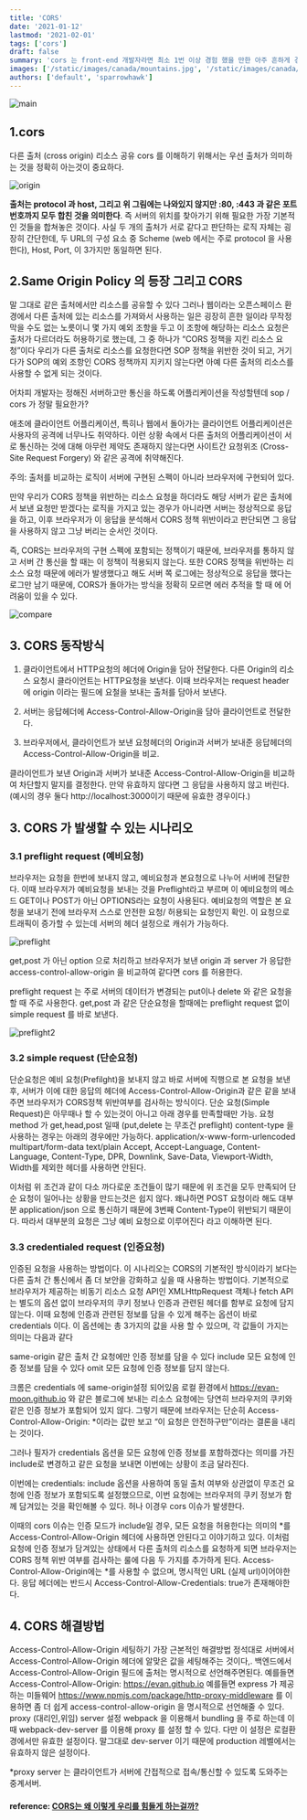 ```yaml
---
title: 'CORS'
date: '2021-01-12'
lastmod: '2021-02-01'
tags: ['cors']
draft: false
summary: 'cors 는 front-end 개발자라면 최소 1번 이상 경험 했을 만한 아주 흔하게 경험 할 수 있는 이슈 중에 하나 입니다. 과거에 초짜 시절에 친구들과 협업하면서 미리 개발해 놓은 api 로 부터 데이터를 받아 랜더링 하는 작업에서 처음 cors 를 경험 헀을 때의 기억을 되살리면서 포스팅을 작성해보았습니다.'
images: ['/static/images/canada/mountains.jpg', '/static/images/canada/toronto.jpg']
authors: ['default', 'sparrowhawk']
---
```


![main](/static/cors/cover.jpg)

## 1.cors

다른 출처 (cross origin) 리소스 공유
cors 를 이해하기 위해서는 우선 출처가 의미하는 것을 정확히 아는것이 중요하다.

![origin](/static/cors/origin.png)

**출처는 protocol 과 host, 그리고 위 그림에는 나와있지 않지만 :80, :443 과 같은 포트번호까지 모두 합친 것을 의미한다**. 즉 서버의 위치를 찾아가기 위해 필요한 가장 기본적인 것들을 합쳐놓은 것이다.
사실 두 개의 출처가 서로 같다고 판단하는 로직 자체는 굉장히 간단한데, 두 URL의 구성 요소 중 Scheme (web 에서는 주로 protocol 을 사용한다), Host, Port, 이 3가지만 동일하면 된다.

## 2.Same Origin Policy 의 등장 그리고 CORS

말 그대로 같은 출처에서만 리소스를 공유할 수 있다
그러나 웹이라는 오픈스페이스 환경에서 다른 출처에 있는 리소스를 가져와서 사용하는 일은 굉장히 흔한 일이라 무작정 막을 수도 없는 노릇이니 몇 가지 예외 조항을 두고 이 조항에 해당하는 리소스 요청은 출처가 다르더라도 허용하기로 했는데, 그 중 하나가 “CORS 정책을 지킨 리소스 요청”이다
우리가 다른 출처로 리소스를 요청한다면 SOP 정책을 위반한 것이 되고, 거기다가 SOP의 예외 조항인 CORS 정책까지 지키지 않는다면 아예 다른 출처의 리소스를 사용할 수 없게 되는 것이다.

어차피 개발자는 정해진 서버하고만 통신을 하도록 어플리케이션을 작성할텐데 sop / cors 가 정말 필요한가?

애초에 클라이언트 어플리케이션, 특히나 웹에서 돌아가는 클라이언트 어플리케이션은 사용자의 공격에 너무나도 취약하다.
이런 상황 속에서 다른 출처의 어플리케이션이 서로 통신하는 것에 대해 아무런 제약도 존재하지 않는다면 사이트간 요청위조 (Cross-Site Request Forgery) 와 같은 공격에 취약해진다.

주의: 출처를 비교하는 로직이 서버에 구현된 스펙이 아니라 브라우저에 구현되어 있다.

만약 우리가 CORS 정책을 위반하는 리소스 요청을 하더라도 해당 서버가 같은 출처에서 보낸 요청만 받겠다는 로직을 가지고 있는 경우가 아니라면 서버는 정상적으로 응답을 하고, 이후 브라우저가 이 응답을 분석해서 CORS 정책 위반이라고 판단되면 그 응답을 사용하지 않고 그냥 버리는 순서인 것이다.

즉, CORS는 브라우저의 구현 스펙에 포함되는 정책이기 때문에, 브라우저를 통하지 않고 서버 간 통신을 할 때는 이 정책이 적용되지 않는다.
또한 CORS 정책을 위반하는 리소스 요청 때문에 에러가 발생했다고 해도 서버 쪽 로그에는 정상적으로 응답을 했다는 로그만 남기 때문에, CORS가 돌아가는 방식을 정확히 모르면 에러 추적을 할 때 에 어려움이 있을 수 있다.

![compare](/static/cors/compare.png)

## 3. CORS 동작방식

1. 클라이언트에서 HTTP요청의 헤더에 Origin을 담아 전달한다.
   다른 Origin의 리소스 요청시 클라이언트는 HTTP요청을 보낸다. 이때 브라우저는 request header 에 origin 이라는 필드에 요철을 보내는 출처를 담아서 보낸다.

2. 서버는 응답헤더에 Access-Control-Allow-Origin을 담아 클라이언트로 전달한다.

3. 브라우저에서, 클라이언트가 보낸 요청헤더의 Origin과 서버가 보내준 응답헤더의 Access-Control-Allow-Origin을 비교.

클라이언트가 보낸 Origin과 서버가 보내준 Access-Control-Allow-Origin을 비교하여 차단할지 말지를 결정한다. 만약 유효하지 않다면 그 응답을 사용하지 않고 버린다. (예시의 경우 둘다 http://localhost:3000이기 때문에 유효한 경우이다.)

## 3. CORS 가 발생할 수 있는 시나리오

### 3.1 preflight request (예비요청)

브라우저는 요청을 한번에 보내지 않고, 예비요청과 본요청으로 나누어 서버에 전달한다.
이때 브라우저가 예비요청을 보내는 것을 Preflight라고 부르며 이 예비요청의 메소드 GET이나 POST가 아닌 OPTIONS라는 요청이 사용된다.
예비요청의 역할은 본 요청을 보내기 전에 브라우저 스스로 안전한 요청/ 허용되는 요청인지 확인.
이 요청으로 트래픽이 증가할 수 있는데 서버의 헤더 설정으로 캐쉬가 가능하다.

![preflight](/static/cors/preflight.png)

get,post 가 아닌 option 으로 처리하고
브라우저가 보낸 origin 과 server 가 응답한 access-control-allow-origin 을 비교하여 같다면 cors 를 허용한다.

preflight request 는 주로 서버의 데이터가 변경되는 put이나 delete 와 같은 요청을 할 때 주로 사용한다.
get,post 과 같은 단순요청을 할때에는 preflight request 없이 simple request 를 바로 보낸다.

![preflight2](/static/cors/preflight2.png)

### 3.2 simple request (단순요청)

단순요청은 예비 요청(Prefilght)을 보내지 않고 바로 서버에 직행으로 본 요청을 보낸 후, 서버가 이에 대한 응답의 헤더에 Access-Control-Allow-Origin과 같은 같을 보내주면 브라우저가 CORS정책 위반여부를 검사하는 방식이다.
단순 요청(Simple Request)은 아무때나 할 수 있는것이 아니고 아래 경우를 만족할때만 가능.
요청 method 가 get,head,post 일때 (put,delete 는 무조건 preflight)
content-type 을 사용하는 경우는 아래의 경우에만 가능하다.
application/x-www-form-urlencoded
multipart/form-data
text/plain
Accept, Accept-Language, Content-Language, Content-Type, DPR, Downlink, Save-Data, Viewport-Width, Width를 제외한 헤더를 사용하면 안된다.

이처럼 위 조건과 같이 다소 까다로운 조건들이 많기 때문에 위 조건을 모두 만족되어 단순 요청이 일어나는 상황을 만드는것은 쉽지 않다.
왜냐하면 POST 요청이라 해도 대부분 application/json 으로 통신하기 때문에 3번째 Content-Type이 위반되기 때문이다.
따라서 대부분의 요청은 그냥 예비 요청으로 이루어진다 라고 이해하면 된다.

### 3.3 credentialed request (인증요청)

인증된 요청을 사용하는 방법이다. 이 시나리오는 CORS의 기본적인 방식이라기 보다는 다른 출처 간 통신에서 좀 더 보안을 강화하고 싶을 때 사용하는 방법이다.
기본적으로 브라우저가 제공하는 비동기 리소스 요청 API인 XMLHttpRequest 객체나 fetch API는 별도의 옵션 없이 브라우저의 쿠키 정보나 인증과 관련된 헤더를 함부로 요청에 담지 않는다. 이때 요청에 인증과 관련된 정보를 담을 수 있게 해주는 옵션이 바로 credentials 이다. 이 옵션에는 총 3가지의 값을 사용 할 수 있으며, 각 값들이 가지는 의미는 다음과 같다

same-origin 같은 출처 간 요청에만 인증 정보를 담을 수 있다
include 모든 요청에 인증 정보를 담을 수 있다
omit 모든 요청에 인증 정보를 담지 않는다.

크롬은 credentials 에 same-origin설정 되어있음
로컬 환경에서 https://evan-moon.github.io 와 같은 블로그에 보내는 리소스 요청에는 당연히 브라우저의 쿠키와 같은 인증 정보가 포함되어 있지 않다.
그렇기 때문에 브라우저는 단순히 Access-Control-Allow-Origin: \*이라는 값만 보고 “이 요청은 안전하구만”이라는 결론을 내리는 것이다.

그러나 필자가 credentials 옵션을 모든 요청에 인증 정보를 포함하겠다는 의미를 가진 include로 변경하고 같은 요청을 보내면 이번에는 상황이 조금 달라진다.

이번에는 credentials: include 옵션을 사용하여 동일 출처 여부와 상관없이 무조건 요청에 인증 정보가 포함되도록 설정했으므로, 이번 요청에는 브라우저의 쿠키 정보가 함께 담겨있는 것을 확인해볼 수 있다.
허나 이경우 cors 이슈가 발생한다.

이때의 cors 이슈는 인증 모드가 include일 경우, 모든 요청을 허용한다는 의미의 *를 Access-Control-Allow-Origin 헤더에 사용하면 안된다고 이야기하고 있다.
이처럼 요청에 인증 정보가 담겨있는 상태에서 다른 출처의 리소스를 요청하게 되면 브라우저는 CORS 정책 위반 여부를 검사하는 룰에 다음 두 가지를 추가하게 된다.
Access-Control-Allow-Origin에는 *를 사용할 수 없으며, 명시적인 URL (실제 url)이어야한다.
응답 헤더에는 반드시 Access-Control-Allow-Credentials: true가 존재해야한다.

## 4. CORS 해결방법

Access-Control-Allow-Origin 세팅하기
가장 근본적인 해결방법
정석대로 서버에서 Access-Control-Allow-Origin 헤더에 알맞은 값을 세팅해주는 것이다,.
백엔드에서 Access-Control-Allow-Origin 필드에 출처는 명시적으로 선언해주면된다.
예를들면 Access-Control-Allow-Origin: https://evan.github.io
예를들면 express 가 제공하는 미들웨어 https://www.npmjs.com/package/http-proxy-middleware 를 이용하면 좀 더 쉽게 access-control-allow-origin 을 명시적으로 선언해줄 수 있다.
proxy (대리인,위임) server 설정
webpack 을 이용해서 bundling 을 주로 하는데 이때 webpack-dev-server 를 이용해 proxy 를 설정 할 수 있다.
다만 이 설정은 로컬환경에서만 유효한 설정이다. 말그대로 dev-server 이기 때문에 production 레벨에서는 유효하지 않은 설정이다.

\*proxy server 는 클라이언트가 서버에 간접적으로 접속/통신할 수 있도록 도와주는 중계서버.

#### reference: [CORS는 왜 이렇게 우리를 힘들게 하는걸까?](https://evan-moon.github.io/2020/05/21/about-cors/)
